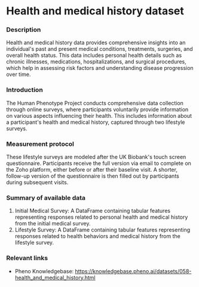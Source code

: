 # Health and medical history dataset

### Description
Health and medical history data provides comprehensive insights into an individual's past and present medical conditions, treatments, surgeries, and overall health status. This data includes personal health details such as chronic illnesses, medications, hospitalizations, and surgical procedures, which help in assessing risk factors and understanding disease progression over time.

### Introduction
The Human Phenotype Project conducts comprehensive data collection through online surveys, where participants voluntarily provide information on various aspects influencing their health. This includes information about a participant's health and medical history, captured through two lifestyle surveys.

### Measurement protocol
These lifestyle surveys are modeled after the UK Biobank's touch screen questionnaire. Participants receive the full version via email to complete on the Zoho platform, either before or after their baseline visit. A shorter, follow-up version of the questionnaire is then filled out by participants during subsequent visits.

### Summary of available data
1. Initial Medical Survey: A DataFrame containing tabular features representing responses related to personal health and medical history from the initial medical survey.
2. Lifestyle Survey: A DataFrame containing tabular features representing responses related to health behaviors and medical history from the lifestyle survey.

### Relevant links
* Pheno Knowledgebase: https://knowledgebase.pheno.ai/datasets/058-health_and_medical_history.html

